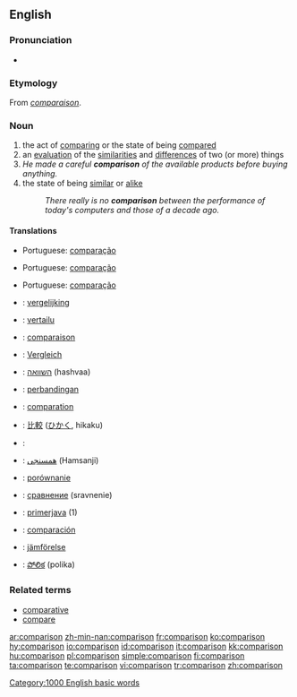 {{wikipedia|dab=comparison}}
==English==

===Pronunciation===
*{{audio|en-us-comparison.ogg|Audio (US)}}

=== Etymology ===
From {{OF.}} ''[[comparaison]]''.

=== Noun ===
{{en-noun}}
# the act of [[comparing]] or the state of being [[compared]]
# an [[evaluation]] of the [[similarities]] and [[difference]]s of two (or more) things
#''He made a careful '''comparison''' of the available products before buying anything.''
# the state of being [[similar]] or [[alike]]
#:''There really is no '''comparison''' between the performance of today's computers and those of a decade ago.''

==== Translations ====
{{trans-top|the act of comparing or the state of being compared}}
{{trans-mid}}
*Portuguese: [[comparação]] {{f}}
{{trans-bottom}}

{{trans-top|an evaluation of the similarities and differences of two (or more) things}}
{{trans-mid}}
*Portuguese: [[comparação]] {{f}}
{{trans-bottom}}

{{trans-top|the state of being similar or alike}}
{{trans-mid}}
*Portuguese: [[comparação]] {{f}}
{{trans-bottom}}
{{checktrans}}
{{top}}
*{{ttbc|Dutch}}: [[vergelijking]] {{f}}
*{{ttbc|Finnish}}: [[vertailu]]
*{{ttbc|French}}: [[comparaison]] {{f}}
*{{ttbc|German}}: [[Vergleich]] {{m}}
*{{ttbc|Hebrew}}: [[השוואה]] (hashvaa) {{f}}
*{{ttbc|Indonesian}}: [[banding|perbandingan]]
*{{ttbc|Interlingua}}: [[comparation]]
*{{ttbc|Japanese}}: [[比較]] ([[ひかく]], hikaku)
{{mid}}
*{{ttbc|Kurdish}}: {{KUchar|[[به‌راورد]]}}
*{{ttbc|Persian}}: [[همسنجی]] (Hamsanji)
*{{ttbc|Polish}}: [[porównanie]] {{n}}
*{{ttbc|Russian}}: [[сравнение]] (sravnenie)
*{{ttbc|Slovene}}: [[primerjava]] {{f}} (1)
*{{ttbc|Spanish}}: [[comparación]] {{f}}
*{{ttbc|Swedish}}: [[jämförelse]]
*{{ttbc|Telugu}}: [[పోలిక]] (polika)
{{bottom}}

===Related terms===
*[[comparative]]
*[[compare]]

[[Category:1000 English basic words]]

[[ar:comparison]]
[[zh-min-nan:comparison]]
[[fr:comparison]]
[[ko:comparison]]
[[hy:comparison]]
[[io:comparison]]
[[id:comparison]]
[[it:comparison]]
[[kk:comparison]]
[[hu:comparison]]
[[pl:comparison]]
[[simple:comparison]]
[[fi:comparison]]
[[ta:comparison]]
[[te:comparison]]
[[vi:comparison]]
[[tr:comparison]]
[[zh:comparison]]